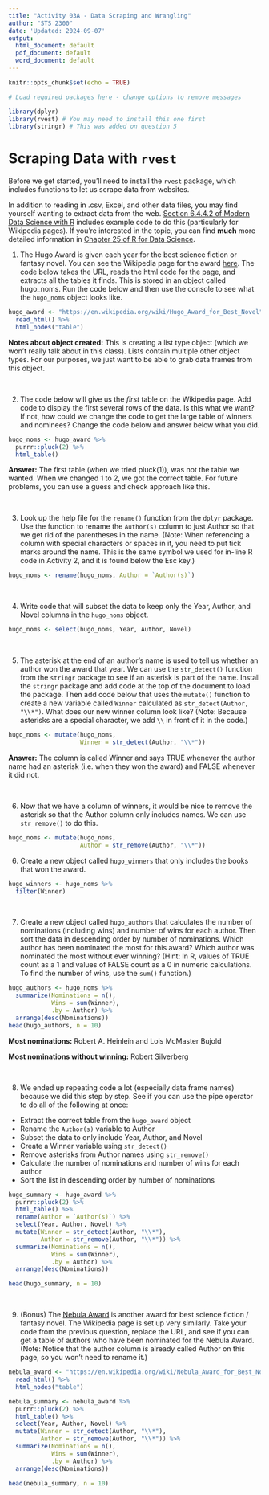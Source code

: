 ```yaml
---
title: "Activity 03A - Data Scraping and Wrangling"
author: "STS 2300"
date: 'Updated: 2024-09-07'
output:
  html_document: default
  pdf_document: default
  word_document: default
---
```


```r
knitr::opts_chunk$set(echo = TRUE)
```

```r
# Load required packages here - change options to remove messages

library(dplyr)
library(rvest) # You may need to install this one first
library(stringr) # This was added on question 5
```


# Scraping Data with `rvest`

Before we get started, you'll need to install the `rvest` package, which includes functions to let us scrape data from websites.

In addition to reading in .csv, Excel, and other data files, you may find yourself wanting to extract data from the web. [Section 6.4.4.2 of Modern Data Science with R](https://mdsr-book.github.io/mdsr3e/06-dataII.html#sec-htmltab) includes example code to do this (particularly for Wikipedia pages). If you're interested in the topic, you can find **much** more detailed information in [Chapter 25 of R for Data Science](https://r4ds.hadley.nz/webscraping).

1. The Hugo Award is given each year for the best science fiction or fantasy novel. You can see the Wikipedia page for the award [here](https://en.wikipedia.org/wiki/Hugo_Award_for_Best_Novel). The code below takes the URL, reads the html code for the page, and extracts all the tables it finds. This is stored in an object called hugo_noms. Run the code below and then use the console to see what the `hugo_noms` object looks like.

```r
hugo_award <- "https://en.wikipedia.org/wiki/Hugo_Award_for_Best_Novel" %>%
  read_html() %>%
  html_nodes("table")
```

**Notes about object created:** This is creating a list type object (which we won't really talk about in this class). Lists contain multiple other object types. For our purposes, we just want to be able to grab data frames from this object.

<br>


2. The code below will give us the *first* table on the Wikipedia page. Add code to display the first several rows of the data. Is this what we want? If not, how could we change the code to get the large table of winners and nominees? Change the code below and answer below what you did.

```r
hugo_noms <- hugo_award %>%
  purrr::pluck(2) %>%
  html_table()
```

**Answer:** The first table (when we tried pluck(1)), was not the table we wanted. When we changed 1 to 2, we got the correct table. For future problems, you can use a guess and check approach like this.

<br>


3. Look up the help file for the `rename()` function from the `dplyr` package. Use the function to rename the `Author(s)` column to just Author so that we get rid of the parentheses in the name. (Note: When referencing a column with special characters or spaces in it, you need to put tick marks around the name. This is the same symbol we used for in-line R code in Activity 2, and it is found below the Esc key.)

```r
hugo_noms <- rename(hugo_noms, Author = `Author(s)`)
```

<br>


4. Write code that will subset the data to keep only the Year, Author, and Novel columns in the `hugo_noms` object.

```r
hugo_noms <- select(hugo_noms, Year, Author, Novel)
```

<br>


5. The asterisk at the end of an author's name is used to tell us whether an author won the award that year. We can use the `str_detect()` function from the `stringr` package to see if an asterisk is part of the name. Install the `stringr` package and add code at the top of the document to load the package. Then add code below that uses the `mutate()` function to create a new variable called `Winner` calculated as `str_detect(Author, "\\*")`. What does our new winner column look like? (Note: Because asterisks are a special character, we add `\\` in front of it in the code.)

```r
hugo_noms <- mutate(hugo_noms,
                    Winner = str_detect(Author, "\\*"))
```

**Answer:** The column is called Winner and says TRUE whenever the author name had an asterisk (i.e. when they won the award) and FALSE whenever it did not.

<br>


6. Now that we have a column of winners, it would be nice to remove the asterisk so that the Author column only includes names. We can use `str_remove()` to do this. 

```r
hugo_noms <- mutate(hugo_noms,
                    Author = str_remove(Author, "\\*"))
```


6. Create a new object called `hugo_winners` that only includes the books that won the award.

```r
hugo_winners <- hugo_noms %>%
  filter(Winner)
```

<br>


7. Create a new object called `hugo_authors` that calculates the number of nominations (including wins) and number of wins for each author. Then sort the data in descending order by number of nominations. Which author has been nominated the most for this award? Which author was nominated the most without ever winning? (Hint: In R, values of TRUE count as a 1 and values of FALSE count as a 0 in numeric calculations. To find the number of wins, use the `sum()` function.)

```r
hugo_authors <- hugo_noms %>%
  summarize(Nominations = n(),
            Wins = sum(Winner),
            .by = Author) %>%
  arrange(desc(Nominations))
head(hugo_authors, n = 10)
```

**Most nominations:** Robert A. Heinlein and Lois McMaster Bujold

**Most nominations without winning:** Robert Silverberg

<br>


8. We ended up repeating code a lot (especially data frame names) because we did this step by step. See if you can use the pipe operator to do all of the following at once:

  - Extract the correct table from the `hugo_award` object
  - Rename the `Author(s)` variable to Author
  - Subset the data to only include Year, Author, and Novel
  - Create a Winner variable using `str_detect()`
  - Remove asterisks from Author names using `str_remove()`
  - Calculate the number of nominations and number of wins for each author
  - Sort the list in descending order by number of nominations
  
```r
hugo_summary <- hugo_award %>%
  purrr::pluck(2) %>%
  html_table() %>%
  rename(Author = `Author(s)`) %>%
  select(Year, Author, Novel) %>%
  mutate(Winner = str_detect(Author, "\\*"),
         Author = str_remove(Author, "\\*")) %>%
  summarize(Nominations = n(),
            Wins = sum(Winner),
            .by = Author) %>%
  arrange(desc(Nominations))

head(hugo_summary, n = 10)
```


<br>

9. (Bonus) The [Nebula Award](https://en.wikipedia.org/wiki/Nebula_Award_for_Best_Novel) is another award for best science fiction / fantasy novel. The Wikipedia page is set up very similarly. Take your code from the previous question, replace the URL, and see if you can get a table of authors who have been nominated for the Nebula Award. (Note: Notice that the author column is already called Author on this page, so you won't need to rename it.)

```r
nebula_award <- "https://en.wikipedia.org/wiki/Nebula_Award_for_Best_Novel" %>%
  read_html() %>%
  html_nodes("table")

nebula_summary <- nebula_award %>%
  purrr::pluck(2) %>%
  html_table() %>%
  select(Year, Author, Novel) %>%
  mutate(Winner = str_detect(Author, "\\*"),
         Author = str_remove(Author, "\\*")) %>%
  summarize(Nominations = n(),
            Wins = sum(Winner),
            .by = Author) %>%
  arrange(desc(Nominations))

head(nebula_summary, n = 10)
```
